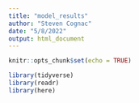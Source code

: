 ```yaml
---
title: "model_results"
author: "Steven Cognac"
date: "5/8/2022"
output: html_document
---
```


```r
knitr::opts_chunk$set(echo = TRUE)

library(tidyverse)
library(readr)
library(here)

```

